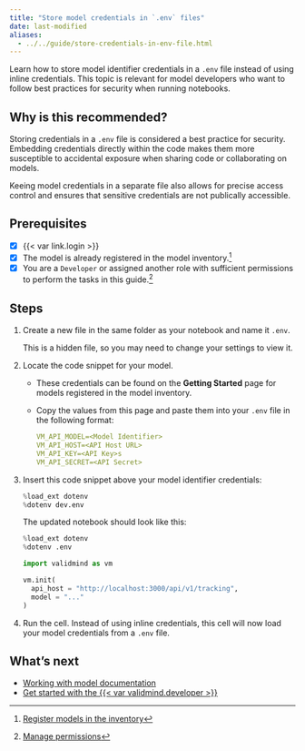 ```yaml
---
title: "Store model credentials in `.env` files"
date: last-modified
aliases:
  - ../../guide/store-credentials-in-env-file.html
---
```


Learn how to store model identifier credentials in a `.env` file instead of using inline credentials. This topic is relevant for model developers who want to follow best practices for security when running notebooks.

## Why is this recommended?

Storing credentials in a `.env` file is considered a best practice for security. Embedding credentials directly within the code makes them more susceptible to accidental exposure when sharing code or collaborating on models. 

::: {.callout-important}
Keeing model credentials in a separate file also allows for precise access control and ensures that sensitive credentials are not publically accessible.
:::

::: {.attn}

## Prerequisites

- [x] {{< var link.login >}}
- [x] The model is already registered in the model inventory.[^1]
- [x] You are a `Developer` or assigned another role with sufficient permissions to perform the tasks in this guide.[^2]

:::

## Steps

1. Create a new file in the same folder as your notebook and name it `.env`. 

   This is a hidden file, so you may need to change your settings to view it.

2. Locate the code snippet for your model.

   - These credentials can be found on the **Getting Started** page for models registered in the model inventory. 
   - Copy the values from this page and paste them into your `.env` file in the following format:
   
      ```yaml
      VM_API_MODEL=<Model Identifier>
      VM_API_HOST=<API Host URL>
      VM_API_KEY=<API Key>s
      VM_API_SECRET=<API Secret>
      ```

3. Insert this code snippet above your model identifier credentials:
   
   ```python
   %load_ext dotenv
   %dotenv dev.env
   ```

   The updated notebook should look like this: 
   
   ```python
   %load_ext dotenv
   %dotenv .env
   
   import validmind as vm
   
   vm.init(
     api_host = "http://localhost:3000/api/v1/tracking",
     model = "..."
   )
   ```


4. Run the cell. Instead of using inline credentials, this cell will now load your model credentials from a `.env` file.

<!---
## Troubleshooting

[Include any common issues or errors that may arise during the task and how to resolve them.]
--->

## What's next

- [Working with model documentation](/guide/model-documentation/working-with-model-documentation.qmd)
- [Get started with the {{< var validmind.developer >}}](/developer/get-started-validmind-library.qmd)


<!-- FOOTNOTES -->

[^1]: [Register models in the inventory](/guide/model-inventory/register-models-in-inventory.qmd)

[^2]: [Manage permissions](/guide/configuration/manage-permissions.qmd)

